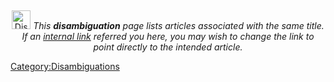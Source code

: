 <div class="nomobile">{{Ambox
| image = [[Image:Disambig.png|30px]]
| type = ''This '''disambiguation''' page lists articles associated with the same title. If an [[Special:Whatlinkshere/{{NAMESPACE}}:{{PAGENAME}}|internal link]] referred you here, you may wish to change the link to point directly to the intended article.''
| border = green
}}<br /></div><!--
--><div class="mobileonly" style="text-align:center">[[Image:Disambig.png|30px]] ''This '''disambiguation''' page lists articles associated with the same title. If an [[Special:Whatlinkshere/{{NAMESPACE}}:{{PAGENAME}}|internal link]] referred you here, you may wish to change the link to point directly to the intended article.''<br /></div><!--
--><includeonly>[[Category:Disambiguations]]</includeonly><noinclude>
{{doc}}

[[Category:Notice templates|{{PAGENAME}}]]</noinclude>